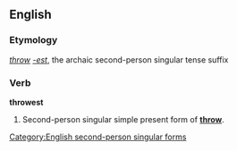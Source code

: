 ==English==
===Etymology===
''[[throw]]'' ''[[-est]]'', the archaic second-person singular tense suffix

===Verb===
'''throwest'''

# {{archaic}} Second-person singular simple present form of '''[[throw]]'''.

[[Category:English second-person singular forms]]